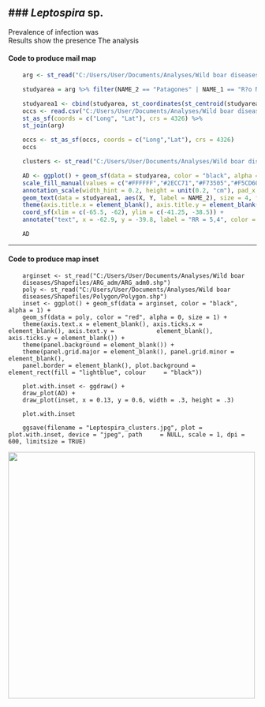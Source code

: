 ### *Leptospira* sp.
---------- 

Prevalence of infection was  
Results show the presence The analysis


#### Code to produce mail map
```r
    arg <- st_read("C:/Users/User/Documents/Analyses/Wild boar diseases/Shapefiles/ARG_adm/ARG_adm2.shp")

    studyarea = arg %>% filter(NAME_2 == "Patagones" | NAME_1 == "R?o Negro" & NAME_2 == "Adolfo Alsina" | NAME_2 == "Conesa")

    studyarea1 <- cbind(studyarea, st_coordinates(st_centroid(studyarea)))
    occs <- read.csv("C:/Users/User/Documents/Analyses/Wild boar diseases/Leptospira/Output/Leptospira.csv", sep = ",", dec = ".") %>%
    st_as_sf(coords = c("Long", "Lat"), crs = 4326) %>%
    st_join(arg)

    occs <- st_as_sf(occs, coords = c("Long","Lat"), crs = 4326)
    occs

    clusters <- st_read("C:/Users/User/Documents/Analyses/Wild boar diseases/Leptospira/Output/Leptospira.col.shp")

    AD <- ggplot() + geom_sf(data = studyarea, color = "black", alpha = 1, aes(fill = NAME_2), show.legend = FALSE) + geom_sf(data = clusters, alpha = 1, color = "red", size = 1) + geom_sf(data = occs, alpha = 1, pch = 21, size = 3, show.legend = FALSE, aes(fill = factor(Number))) +
    scale_fill_manual(values = c("#FFFFFF","#2ECC71","#F73505","#F5CD60","#ABB2B9","#F0B27A")) +
    annotation_scale(width_hint = 0.2, height = unit(0.2, "cm"), pad_x = unit(0.25, "cm"), pad_y = unit(0.3, "cm")) +
    geom_text(data = studyarea1, aes(X, Y, label = NAME_2), size = 4, family = "sans") +
    theme(axis.title.x = element_blank(), axis.title.y = element_blank()) +
    coord_sf(xlim = c(-65.5, -62), ylim = c(-41.25, -38.5)) +
    annotate("text", x = -62.9, y = -39.8, label = "RR = 5,4", color = "black", size = 3.5, fontface = 2)

    AD
```

****
#### Code to produce map inset

```{rinclude=FALSE, echo=FALSE}
    arginset <- st_read("C:/Users/User/Documents/Analyses/Wild boar 
    diseases/Shapefiles/ARG_adm/ARG_adm0.shp")
    poly <- st_read("C:/Users/User/Documents/Analyses/Wild boar         
    diseases/Shapefiles/Polygon/Polygon.shp")
    inset <- ggplot() + geom_sf(data = arginset, color = "black", alpha = 1) +
    geom_sf(data = poly, color = "red", alpha = 0, size = 1) +
    theme(axis.text.x = element_blank(), axis.ticks.x = element_blank(), axis.text.y =            element_blank(), axis.ticks.y = element_blank()) + 
    theme(panel.background = element_blank()) +
    theme(panel.grid.major = element_blank(), panel.grid.minor = element_blank(),
    panel.border = element_blank(), plot.background = element_rect(fill = "lightblue", colour     = "black"))

    plot.with.inset <- ggdraw() +
    draw_plot(AD) +
    draw_plot(inset, x = 0.13, y = 0.6, width = .3, height = .3)

    plot.with.inset

    ggsave(filename = "Leptospira_clusters.jpg", plot = plot.with.inset, device = "jpeg", path     = NULL, scale = 1, dpi = 600, limitsize = TRUE)
```

<img src="https://user-images.githubusercontent.com/20196847/90186106-0eb41980-dd8e-11ea-941d-68988d116303.jpg" height="500" width="500" img align="center">
